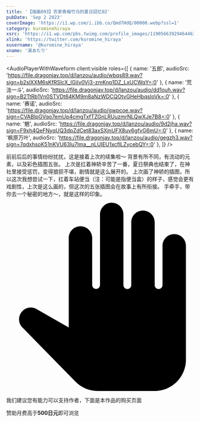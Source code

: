 ```yaml
---
title: '【插画093】农家青梅竹马的夏日回忆02'
pubDate: 'Sep 2 2023'
coverImage: 'https://i1.wp.com/i.ibb.co/Qmd7HdQ/00000.webp?ssl=1'
category: kurominehiraya
xsrc: 'https://i1.wp.com/pbs.twimg.com/profile_images/1190566392946446336/zvbqudqa.jpg?ssl=1'
xlink: 'https://twitter.com/kuromine_hiraya'
xusername: '@kuromine_hiraya'
xname: '湯あたり'
---
```


<AudioPlayerWithWaveform
client:visible
  roles={[
    { name: '五郎', audioSrc: 'https://file.dragonjay.top/d/lanzou/audio/wbqs89.wav?sign=b2slXXM6sKfRSlcX_IGiIv0Vj3-zmKnp1DZ_LxUCWqY=:0' },
    { name: '荒泷一斗', audioSrc: 'https://file.dragonjay.top/d/lanzou/audio/dd1ouh.wav?sign=B2TtRb1Vn0STVDt64KM9m8aNzWDCQOtvGHeHbqsIoVk=:0' },
    { name: '赛诺', audioSrc: 'https://file.dragonjay.top/d/lanzou/audio/gwpcoe.wav?sign=CVABlpGVqo7emUp4cmgTxfTZGnLRUuzmrNLQwXJe7B8=:0' },
    { name: '魈', audioSrc: 'https://file.dragonjay.top/d/lanzou/audio/9d2jha.wav?sign=F9xh4QeFNyqUQ3dpZdCet83axSXjnUFX8uv6gfvG6mU=:0' },
    { name: '枫原万叶', audioSrc: 'https://file.dragonjay.top/d/lanzou/audio/gegzh3.wav?sign=7qdxhsoK51nKVU63lu7lma__nLUIEU1xcflLZycebQY=:0' },
  ]}
/>

前前后后的事情纷纷扰扰，这是接着上次的续集啦〜
背景有所不同，有流动的元素，以及彩色插图五张。
上次是扛着神轿辛苦了一番，夏日祭典也结束了，在神社里接受惩罚，变得狼狈不堪，剧情就是这么展开的。
上次画了神轿的插图，所以这次我想尝试一下，扛着车站便当（注：可能是指便当盒）的样子，感觉会更有戏剧性，上次是这么画的，但这次的五张插图会在故事上有所衔接。
手牵手，带你去一个秘密的地方〜，就是这样的印象。

<div class="grid gap-2 grid-cols-2">

<PostImage src1="https://i1.wp.com/i.ibb.co/Qmd7HdQ/00000.webp?ssl=1" src2="https://i1.wp.com/i.ibb.co/jv0WBvR/00001.webp?ssl=1" text="aurora, bara, body_hair, chest_hair, christmas, constellation, facial_hair, festival, fireworks, galaxy, large_pectorals, male_focus, milky_way, muscular, muscular_male, night, night_sky, pectorals, shooting_star, sideburns, snowing, solo, space, star_\, sky\, starry_background, starry_sky, starry_sky_print, stubble, thick_thighs, thighs, city_lights, earth_\, planet\, moon, planet, sky, embers, happy_sex, crescent_moon, full_moon, onsen, ass, feet_out_of_frame, nipples, short_hair, underwear_only, sample, underwear, male_underwear, tanabata, nape, light_particles, mature_male, navel_hair, long_sideburns, halloween_costume, pumpkin_hat, moonlight, abs, american_flag, light, brown_hair, completely_nude, santa_costume, ass_focus, full_body, balcony, astronaut, gift_bag, chibi, beard, tanzaku, reindeer_antlers, multicolored_hair, happi, cityscape, halloween, bare_pectorals, 1boy, bulge, happy_halloween, fireflies, tight, zabaniya_\, housamo\, tent, navel, revealing_clothes, snow, sunrise, jack-o'-lantern, bound_wrists, spotlight, nude" client:visible />


</div>

<div class="my-3 flex scroll-mt-[calc(64px_+_32px)] rounded-xl border border-solid border-[rgba(209,142,0,0.3)] bg-[rgba(255,249,235,0.5)] bg-none px-4 py-3 text-sm font-normal leading-normal tracking-[0px] text-[rgb(28,32,37)] shadow-none">
  <div class="mr-3 flex px-0 pb-0 pt-3 text-[22px] text-[rgb(171,104,0)] opacity-90">
    <svg class="inline-block h-[1em] w-[1em] shrink-0 select-none fill-current text-xl transition-[fill] delay-[0ms] duration-200 ease-in-out" aria-hidden="true" viewBox="0 0 24 24"><path d="M21.5 4c-.83 0-1.5.67-1.5 1.5v5c0 .28-.22.5-.5.5s-.5-.22-.5-.5v-8c0-.83-.67-1.5-1.5-1.5S16 1.67 16 2.5v8c0 .28-.22.5-.5.5s-.5-.22-.5-.5v-9c0-.83-.67-1.5-1.5-1.5S12 .67 12 1.5v8.99c0 .28-.22.5-.5.5s-.5-.22-.5-.5V4.5c0-.83-.67-1.5-1.5-1.5S8 3.67 8 4.5v11.41l-4.12-2.35c-.58-.33-1.3-.24-1.78.22-.6.58-.62 1.54-.03 2.13l6.78 6.89c.75.77 1.77 1.2 2.85 1.2H19c2.21 0 4-1.79 4-4V5.5c0-.83-.67-1.5-1.5-1.5"></path></svg>
  </div>
  <div class="min-w-0 overflow-auto px-0 py-2">
    <p class="m-0 scroll-mt-[calc(64px_+_32px)] text-base font-normal leading-normal tracking-[0px]" id="feedback-description">我们建议您有能力可以支持作者，下面是本作品的购买页面</p>
    <div class="font-[bold] text-sm">赞助月费高于<strong>500日元</strong>即可浏览</div>
    <AtherCard title="FANBOX" link="https://kurominehiraya.fanbox.cc/posts/6609448" icon="" client:visible />
  </div>
</div>

<CopyLinkButton client:visible />
<AppreciateQRCodes client:visible />